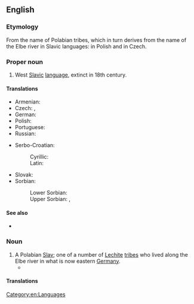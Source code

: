 ==English==
{{wikipedia|Polabian language}}

===Etymology===
From the name of Polabian tribes, which in turn derives from the name of the Elbe river in Slavic languages: {{m|pl|Łaba}} in Polish and {{m|cs|Labe}} in Czech.

===Proper noun===
{{en-proper noun}}

# West [[Slavic]] [[language]], extinct in 18th century.

====Translations====
{{trans-top|West Slavic language}}
* Armenian: {{t+|hy|պոլաբերեն}}
* Czech: {{t|cs|polabština|f}}, {{t|cs|drevjanština|f}}
* German: {{t+|de|Polabisch|n}}
* Polish: {{t+|pl|[[język]] [[połabski]]|m}}
* Portuguese: {{t+|pt|polábio|m}}
* Russian: {{t+|ru|[[пола́бский]] [[язы́к]]|m}}
{{trans-mid}}
* Serbo-Croatian:
*: Cyrillic: {{t+|sh|[[полабски]] [[језик]]|m}}
*: Latin: {{t+|sh|[[polabski]] [[jezik]]|m}}
* Slovak: {{t|sk|polabčina|f}}
* Sorbian:
*: Lower Sorbian: {{t|dsb|połobšćina|f}}
*: Upper Sorbian: {{t+|hsb|połobšćina|f}}, {{t|hsb|połobska rěč|f}}
{{trans-bottom}}

====See also====
* {{langcat|pox}}

===Noun===
{{en-noun}}

# A Polabian [[Slav]]; one of a number of [[Lechite]] [[tribe]]s who lived along the Elbe river in what is now eastern [[Germany]].
#* {{seecites|lang=en}}

====Translations====
{{trans-top|Polabian Slav}}
{{trans-mid}}
{{trans-bottom}}

[[Category:en:Languages]]